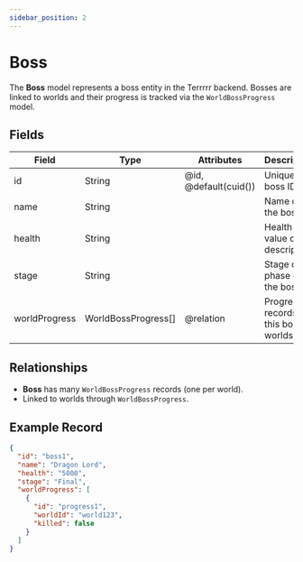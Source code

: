 ```yaml
---
sidebar_position: 2
---
```


# Boss

The **Boss** model represents a boss entity in the Terrrrr backend. Bosses are linked to worlds and their progress is tracked via the `WorldBossProgress` model.

## Fields

<table>
  <thead>
    <tr>
      <th>Field</th>
      <th>Type</th>
      <th>Attributes</th>
      <th>Description</th>
    </tr>
  </thead>
  <tbody>
    <tr>
      <td>id</td>
      <td>String</td>
      <td>@id, @default(cuid())</td>
      <td>Unique boss ID</td>
    </tr>
    <tr>
      <td>name</td>
      <td>String</td>
      <td></td>
      <td>Name of the boss</td>
    </tr>
    <tr>
      <td>health</td>
      <td>String</td>
      <td></td>
      <td>Health value or description</td>
    </tr>
    <tr>
      <td>stage</td>
      <td>String</td>
      <td></td>
      <td>Stage or phase of the boss</td>
    </tr>
    <tr>
      <td>worldProgress</td>
      <td>WorldBossProgress[]</td>
      <td>@relation</td>
      <td>Progress records for this boss in worlds</td>
    </tr>
  </tbody>
</table>

## Relationships

- **Boss** has many `WorldBossProgress` records (one per world).
- Linked to worlds through `WorldBossProgress`.

## Example Record

```json
{
  "id": "boss1",
  "name": "Dragon Lord",
  "health": "5000",
  "stage": "Final",
  "worldProgress": [
    {
      "id": "progress1",
      "worldId": "world123",
      "killed": false
    }
  ]
}
```
